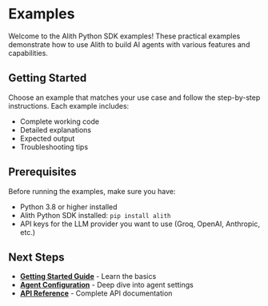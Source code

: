 # Examples

Welcome to the Alith Python SDK examples! These practical examples demonstrate how to use Alith to build AI agents with various features and capabilities.

## Getting Started

Choose an example that matches your use case and follow the step-by-step instructions. Each example includes:

- Complete working code
- Detailed explanations
- Expected output
- Troubleshooting tips

## Prerequisites

Before running the examples, make sure you have:

- Python 3.8 or higher installed
- Alith Python SDK installed: `pip install alith`
- API keys for the LLM provider you want to use (Groq, OpenAI, Anthropic, etc.)

## Next Steps

- **[Getting Started Guide](../getting-started.mdx)** - Learn the basics
- **[Agent Configuration](../agent.mdx)** - Deep dive into agent settings
- **[API Reference](../api-reference.mdx)** - Complete API documentation


